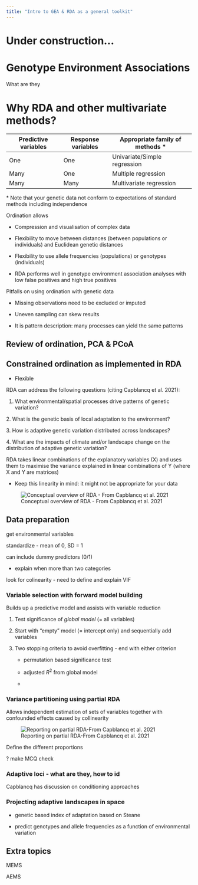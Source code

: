 ```yaml
---
title: "Intro to GEA & RDA as a general toolkit"
---
```


# Under construction...

# Genotype Environment Associations

What are they

# Why RDA and other multivariate methods?

| Predictive variables | Response variables | Appropriate family of methods \* |
|---------------------|-------------------|--------------------------------|
| One                  | One                | Univariate/Simple regression     |
| Many                 | One                | Multiple regression              |
| Many                 | Many               | Multivariate regression          |

\* Note that your genetic data not conform to expectations of standard methods including independence

Ordination allows

-   Compression and visualisation of complex data

-   Flexibility to move between distances (between populations or individuals) and Euclidean genetic distances

-   Flexibility to use allele frequencies (populations) or genotypes (individuals)

-   RDA performs well in genotype environment association analyses with low false positives and high true positives

Pitfalls on using ordination with genetic data

-   Missing observations need to be excluded or imputed

-   Uneven sampling can skew results

-   It is pattern description: many processes can yield the same patterns

## Review of ordination, PCA & PCoA

## Constrained ordination as implemented in RDA

-   Flexible

RDA can address the following questions (citing Capblancq et al. 2021):

1.  What environmental/spatial processes drive patterns of genetic variation?

2\. What is the genetic basis of local adaptation to the environment?

3\. How is adaptive genetic variation distributed across landscapes?

4\. What are the impacts of climate and/or landscape change on the distribution of adaptive genetic variation?

RDA takes linear combinations of the explanatory variables (X) and uses them to maximise the variance explained in linear combinations of Y (where X and Y are matrices)

-   Keep this linearity in mind: it might not be appropriate for your data

![Conceptual overview of RDA - From Capblancq et al. 2021](images/RDA_overview_Capblancq_etal2021.png){fig-align="center"}

## Data preparation

get environmental variables

standardize - mean of 0, SD = 1

can include dummy predictors (0/1)

-   explain when more than two categories

look for colinearity - need to define and explain VIF

### Variable selection with forward model building

Builds up a predictive model and assists with variable reduction

1.  Test significance of *global model* (= all variables)

2.  Start with "empty" model (= intercept only) and sequentially add variables

3.  Two stopping criteria to avoid overfitting - end with either criterion

    -   permutation based significance test

    -   adjusted $R^2$ from global model

    -   

### Variance partitioning using partial RDA

Allows independent estimation of sets of variables together with confounded effects caused by collinearity

![Reporting on partial RDA-From Capblancq et al. 2021](images/partialRDA__Capblancq_etal2021.png){fig-align="center"}

Define the different proportions

? make MCQ check

### Adaptive loci - what are they, how to id

Capblancq has discussion on conditioning approaches

### Projecting adaptive landscapes in space

-   genetic based index of adaptation based on Steane

-   predict genotypes and allele frequencies as a function of environmental variation

## Extra topics

MEMS

AEMS

